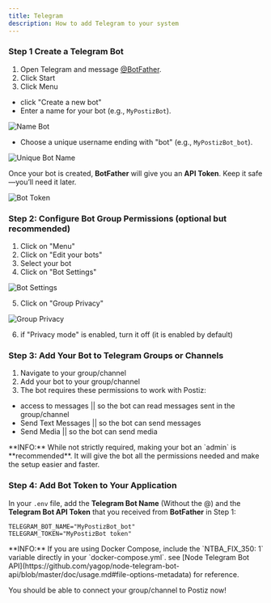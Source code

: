 ```yaml
---
title: Telegram
description: How to add Telegram to your system
---
```



<Steps>

### Step 1 Create a Telegram Bot
1. Open Telegram and message [@BotFather](https://t.me/botfather).
2. Click Start
3. Click Menu
  -  click "Create a new bot"
   - Enter a name for your bot (e.g., `MyPostizBot`).

![Name Bot](https://github.com/user-attachments/assets/974c1ad3-4648-4d41-8d20-22b6e8cb0bc8)
   - Choose a unique username ending with "bot" (e.g., `MyPostizBot_bot`).

![Unique Bot Name](https://github.com/user-attachments/assets/e4824ed2-c812-4a03-b43a-bf4f680eff23)

Once your bot is created, **BotFather** will give you an **API Token**. Keep it safe—you’ll need it later.

![Bot Token](https://github.com/user-attachments/assets/71bdc32c-36d5-45cd-b0d8-08d5eefcaadc)

### Step 2: Configure Bot Group Permissions (optional but recommended)
1. Click on "Menu"
2. Click on "Edit your bots"
3. Select your bot
4. Click on "Bot Settings"

![Bot Settings](https://github.com/user-attachments/assets/908924ee-2567-4c13-bfeb-52f5684680a3)

5. Click on "Group Privacy"

![Group Privacy](https://github.com/user-attachments/assets/6a756212-7af3-437f-88fe-74ca5579666d)

6. if "Privacy mode" is enabled, turn it off (it is enabled by default)


### Step 3: Add Your Bot to Telegram Groups or Channels
1. Navigate to your group/channel
2. Add your bot to your group/channel
3. The bot requires these permissions to work with Postiz:
  - access to messages      || so the bot can read messages sent in the group/channel
  - Send Text Messages      || so the bot can send messages
  - Send Media              || so the bot can send media

<Callout type="info">
**INFO:** While not strictly required, making your bot an `admin` is **recommended**. It will give the bot all the permissions needed and make the setup easier and faster.
</Callout>

### Step 4: Add Bot Token to Your Application
In your `.env` file, add the **Telegram Bot Name** (Without the @) and the **Telegram Bot API Token** that you received from **BotFather** in Step 1:

```env
TELEGRAM_BOT_NAME="MyPostizBot_bot"
TELEGRAM_TOKEN="MyPostizBot token"
```

<Callout type="info">
**INFO:** If you are using Docker Compose, include the `NTBA_FIX_350: 1` variable directly in your `docker-compose.yml`.
see [Node Telegram Bot API](https://github.com/yagop/node-telegram-bot-api/blob/master/doc/usage.md#file-options-metadata) for reference.
</Callout>

You should be able to connect your group/channel to Postiz now!
</Steps>
